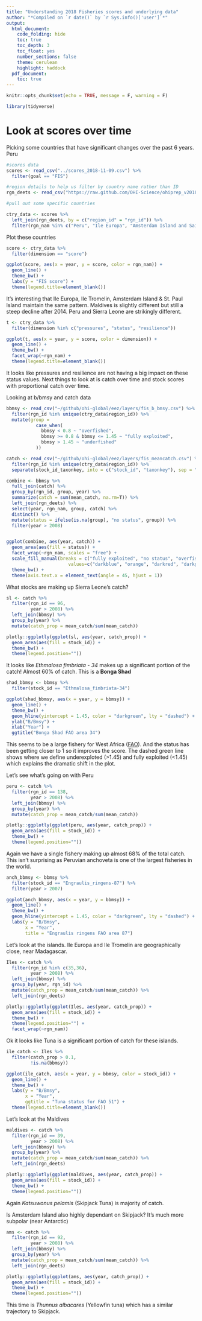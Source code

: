 ```yaml
---
title: "Understanding 2018 Fisheries scores and underlying data"
author: "*Compiled on `r date()` by `r Sys.info()['user']`*"
output: 
  html_document:
    code_folding: hide
    toc: true
    toc_depth: 3
    toc_float: yes
    number_sections: false
    theme: cerulean
    highlight: haddock
  pdf_document:
    toc: true
---
```


```r
knitr::opts_chunk$set(echo = TRUE, message = F, warning = F)

library(tidyverse)
```

# Look at scores over time

Picking some countries that have significant changes over the past 6 years. Peru

```r
#scores data
scores <- read_csv("../scores_2018-11-09.csv") %>%
  filter(goal == "FIS")

#region details to help us filter by country name rather than ID
rgn_deets <- read_csv("https://raw.github.com/OHI-Science/ohiprep_v2018/gh-pages/globalprep/supplementary_information/v2018/rgn_details.csv")

#pull out some specific countries

ctry_data <- scores %>%
  left_join(rgn_deets, by = c("region_id" = "rgn_id")) %>%
  filter(rgn_nam %in% c("Peru", "Ile Europa", "Amsterdam Island and Saint Paul Island", "Ile Tromelin", "Maldives", "Sierra Leone"))
```

Plot these countries 

```r
score <- ctry_data %>%
  filter(dimension == "score")

ggplot(score, aes(x = year, y = score, color = rgn_nam)) +
  geom_line() +
  theme_bw() +
  labs(y = "FIS score") +
  theme(legend.title=element_blank())

```


It's interesting that Ile Europa, Ile Tromelin, Amsterdam Island & St. Paul Island maintain the same pattern. Maldives is slightly different but still a steep decline after 2014. Peru and Sierra Leone are strikingly different.


```r

t <- ctry_data %>%
  filter(dimension %in% c("pressures", "status", "resilience"))

ggplot(t, aes(x = year, y = score, color = dimension)) +
  geom_line() +
  theme_bw() +
  facet_wrap(~rgn_nam) +
  theme(legend.title=element_blank())

```

It looks like pressures and resilience are not having a big impact on these status values. Next things to look at is catch over time and stock scores with proportional catch over time.

Looking at b/bmsy and catch data

```r
bbmsy <- read_csv("~/github/ohi-global/eez/layers/fis_b_bmsy.csv") %>%
  filter(rgn_id %in% unique(ctry_data$region_id)) %>%
  mutate(group = 
           case_when(
             bbmsy < 0.8 ~ "overfished",
             bbmsy >= 0.8 & bbmsy <= 1.45 ~ "fully exploited",
             bbmsy > 1.45 ~ "underfished"
           ))

catch <- read_csv("~/github/ohi-global/eez/layers/fis_meancatch.csv") %>%
  filter(rgn_id %in% unique(ctry_data$region_id)) %>%
  separate(stock_id_taxonkey, into = c("stock_id", "taxonkey"), sep = "_(?=[:digit:])")

combine <- bbmsy %>% 
  full_join(catch) %>%
  group_by(rgn_id, group, year) %>%
  summarize(catch = sum(mean_catch, na.rm=T)) %>%
  left_join(rgn_deets) %>%
  select(year, rgn_nam, group, catch) %>%
  distinct() %>%
  mutate(status = ifelse(is.na(group), "no status", group)) %>%
  filter(year > 2008)


ggplot(combine, aes(year, catch)) + 
  geom_area(aes(fill = status)) +
  facet_wrap(~rgn_nam, scales = "free") +
  scale_fill_manual(breaks = c("fully exploited", "no status", "overfished", "underfished"), 
                       values=c("darkblue", "orange", "darkred", "darkgreen")) +
  theme_bw() +
  theme(axis.text.x = element_text(angle = 45, hjust = 1))
```


What stocks are making up Sierra Leone's catch?

```r
sl <- catch %>% 
  filter(rgn_id == 96,
         year > 2008) %>%
  left_join(bbmsy) %>%
  group_by(year) %>%
  mutate(catch_prop = mean_catch/sum(mean_catch))

plotly::ggplotly(ggplot(sl, aes(year, catch_prop)) + 
  geom_area(aes(fill = stock_id)) +
  theme_bw() +
  theme(legend.position=""))

```


It looks like *Ethmalosa fimbriata - 34* makes up a significant portion of the catch! Almost 60% of catch. This is a **Bonga Shad**

```r
shad_bbmsy <- bbmsy %>%
  filter(stock_id == "Ethmalosa_fimbriata-34")

ggplot(shad_bbmsy, aes(x = year, y = bbmsy)) +
  geom_line() +
  theme_bw() +
  geom_hline(yintercept = 1.45, color = "darkgreen", lty = "dashed") +
  ylab("B/Bmsy") +
  xlab("Year") +
  ggtitle("Bonga Shad FAO area 34")

```

This seems to be a large fishery for West Africa ([FAO](http://www.fao.org/fishery/species/2095/en)). And the status has been getting closer to 1 so it improves the score. The dashed green line shows where we define underexploted (>1.45) and fully exploited (<1.45) which explains the dramatic shift in the plot.

Let's see what's going on with Peru

```r
peru <- catch %>% 
  filter(rgn_id == 138,
         year > 2008) %>%
  left_join(bbmsy) %>%
  group_by(year) %>%
  mutate(catch_prop = mean_catch/sum(mean_catch))

plotly::ggplotly(ggplot(peru, aes(year, catch_prop)) + 
  geom_area(aes(fill = stock_id)) +
  theme_bw() +
  theme(legend.position=""))
```

Again we have a single fishery making up almost 68% of the total catch. This isn't surprising as Peruvian anchoveta is one of the largest fisheries in the world.

```r
anch_bbmsy <- bbmsy %>%
  filter(stock_id == "Engraulis_ringens-87") %>%
  filter(year > 2007)

ggplot(anch_bbmsy, aes(x = year, y = bbmsy)) +
  geom_line() +
  theme_bw() +
  geom_hline(yintercept = 1.45, color = "darkgreen", lty = "dashed") +
  labs(y = "B/Bmsy",
       x = "Year",
       title = "Engraulis ringens FAO area 87")
```


Let's look at the islands. Ile Europa and Ile Tromelin are geographically close, near Madagascar.

```r
Iles <- catch %>% 
  filter(rgn_id %in% c(35,36),
         year > 2008) %>%
  left_join(bbmsy) %>%
  group_by(year, rgn_id) %>%
  mutate(catch_prop = mean_catch/sum(mean_catch)) %>%
  left_join(rgn_deets)

plotly::ggplotly(ggplot(Iles, aes(year, catch_prop)) + 
  geom_area(aes(fill = stock_id)) +
  theme_bw() +
  theme(legend.position="") +
  facet_wrap(~rgn_nam))
```

Ok it looks like Tuna is a significant portion of catch for these islands.

```r

ile_catch <- Iles %>%
  filter(catch_prop > 0.1,
         !is.na(bbmsy))

ggplot(ile_catch, aes(x = year, y = bbmsy, color = stock_id)) +
  geom_line() +
  theme_bw() +
  labs(y = "B/Bmsy",
       x = "Year",
       ggtitle = "Tuna status for FAO 51") +
  theme(legend.title=element_blank())

```

Let's look at the Maldives

```r
maldives <- catch %>% 
  filter(rgn_id == 39,
         year > 2008) %>%
  left_join(bbmsy) %>%
  group_by(year) %>%
  mutate(catch_prop = mean_catch/sum(mean_catch)) %>%
  left_join(rgn_deets)

plotly::ggplotly(ggplot(maldives, aes(year, catch_prop)) + 
  geom_area(aes(fill = stock_id)) +
  theme_bw() +
  theme(legend.position=""))
```

Again *Katsuwonus pelamis* (Skipjack Tuna) is majority of catch.

Is Amsterdam Island also highly dependant on Skipjack? It's much more subpolar (near Antarctic)

```r
ams <- catch %>% 
  filter(rgn_id == 92,
         year > 2008) %>%
  left_join(bbmsy) %>%
  group_by(year) %>%
  mutate(catch_prop = mean_catch/sum(mean_catch)) %>%
  left_join(rgn_deets)

plotly::ggplotly(ggplot(ams, aes(year, catch_prop)) + 
  geom_area(aes(fill = stock_id)) +
  theme_bw() +
  theme(legend.position=""))

```

This time is *Thunnus albacares* (Yellowfin tuna) which has a similar trajectory to Skipjack.









